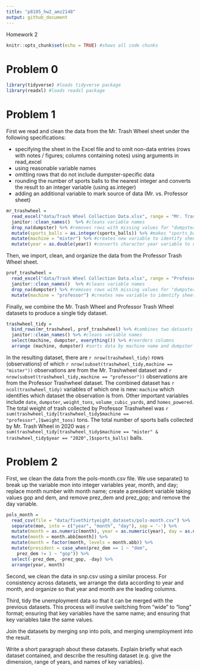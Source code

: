 ```yaml
---
title: "p8105_hw2_amz2148"
output: github_document
---
```


Homework 2

```r
knitr::opts_chunk$set(echo = TRUE) #shows all code chunks
```

# Problem 0

```r
library(tidyverse) #loads tidyverse package
library(readxl) #loads readxl package
```

# Problem 1

First we read and clean the data from the Mr. Trash Wheel sheet under the following specifications:

* specifying the sheet in the Excel file and to omit non-data entries (rows with notes / figures; columns containing notes) using arguments in read_excel
* using reasonable variable names
* omitting rows that do not include dumpster-specific data
* rounding the number of sports balls to the nearest integer and converts the result to an integer variable (using as.integer)
* adding an additional variable to mark source of data (Mr. vs. Professor sheet)

```r
mr_trashwheel = 
  read_excel("data/Trash Wheel Collection Data.xlsx", range = "Mr. Trash Wheel!A2:N549") %>% #reads in only desired section and sheet from excel document
  janitor::clean_names()  %>% #cleans variable names
  drop_na(dumpster) %>% #removes rows with missing values for "dumpster" variable
  mutate(sports_balls = as.integer(sports_balls)) %>% #makes "sports_balls" variable an integer
  mutate(machine = "mister") %>% #creates new variable to identify sheet/source of data 
  mutate(year = as.double(year)) #converts character year variable to double
```

Then, we import, clean, and organize the data from the Professor Trash Wheel sheet.

```r
prof_trashwheel = 
  read_excel("data/Trash Wheel Collection Data.xlsx", range = "Professor Trash Wheel!A2:M96") %>% #reads in only desired section and sheet from excel document
  janitor::clean_names()  %>% #cleans variable names
  drop_na(dumpster) %>% #removes rows with missing values for "dumpster" variable
  mutate(machine = "professor") #creates new variable to identify sheet/source of data 
```

Finally, we combine the Mr. Trash Wheel and Professor Trash Wheel datasets to produce a single tidy dataset.

```r
trashwheel_tidy = 
  bind_rows(mr_trashwheel, prof_trashwheel) %>% #combines two datasets into one
  janitor::clean_names() %>% #cleans variable names
  select(machine, dumpster, everything()) %>% #reorders columns
  arrange (machine, dumpster) #sorts data by machine name and dumpster number
```

In the resulting dataset, there are ``r nrow(trashwheel_tidy)`` rows (observations) of which ``r nrow(subset(trashwheel_tidy,machine == "mister"))`` observations are from the Mr. Trashwheel dataset and ``r nrow(subset(trashwheel_tidy,machine == "professor"))`` observations are from the Professor Trashwheel dataset. The combined dataset has ``r ncol(trashwheel_tidy)`` variables of which one is new: ``machine`` which identifies which dataset the observation is from. Other important variables include ``date``, ``dumpster``, ``weight_tons``, ``volume_cubic_yards``, and ``homes_powered``. The total weight of trash collected by Professor Trashwheel was ``r sum(trashwheel_tidy[trashwheel_tidy$machine == "professor",]$weight_tons)`` tons. The total number of sports balls collected by Mr. Trash Wheel in 2020 was ``r sum(trashwheel_tidy[trashwheel_tidy$machine == "mister" & trashwheel_tidy$year == "2020",]$sports_balls)`` balls.


# Problem 2

First, we clean the data from the pols-month.csv file. We use separate() to break up the variable mon into integer variables year, month, and day; replace month number with month name; create a president variable taking values gop and dem, and remove prez_dem and prez_gop; and remove the day variable.

```r
pols_month = 
  read_csv(file = "data/fivethirtyeight_datasets/pols-month.csv") %>% 
  separate(mon, into = c("year", "month", "day"), sep = '-') %>%
  mutate(month = as.numeric(month), year = as.numeric(year), day = as.numeric(day)) %>%
  mutate(month = month.abb[month]) %>%
  mutate(month = factor(month, levels = month.abb)) %>%
  mutate(president = case_when(prez_dem == 1 ~ "dem",
    prez_dem != 1 ~ "gop")) %>%
  select(-prez_dem, -prez_gop, -day) %>%
  arrange(year, month)
```

Second, we clean the data in snp.csv using a similar process. For consistency across datasets, we arrange the data according to year and month, and organize so that year and month are the leading columns.




Third, tidy the unemployment data so that it can be merged with the previous datasets. This process will involve switching from “wide” to “long” format; ensuring that key variables have the same name; and ensuring that key variables take the same values.




Join the datasets by merging snp into pols, and merging unemployment into the result.




Write a short paragraph about these datasets. Explain briefly what each dataset contained, and describe the resulting dataset (e.g. give the dimension, range of years, and names of key variables).


